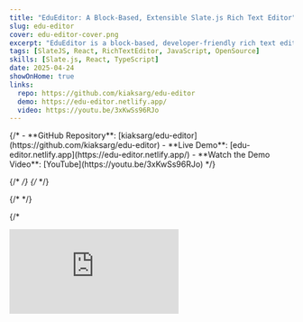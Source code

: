 ```yaml
---
title: "EduEditor: A Block-Based, Extensible Slate.js Rich Text Editor"
slug: edu-editor
cover: edu-editor-cover.png
excerpt: "EduEditor is a block-based, developer-friendly rich text editor built on Slate.js. Designed for maximum extensibility, it lets you define, compose, and customize content blocks with ease."
tags: [SlateJS, React, RichTextEditor, JavaScript, OpenSource]
skills: [Slate.js, React, TypeScript]
date: 2025-04-24
showOnHome: true
links:
  repo: https://github.com/kiaksarg/edu-editor
  demo: https://edu-editor.netlify.app/
  video: https://youtu.be/3xKwSs96RJo
---
```


<div className="max-w-5xl mx-auto space-y-8 py-12">
{/* 
- <Github className="inline-block w-5 h-5 mr-2 align-text-bottom text-gray-600 dark:text-gray-300" /> **GitHub Repository**: [kiaksarg/edu-editor](https://github.com/kiaksarg/edu-editor)
- <Globe className="inline-block w-5 h-5 mr-2 align-text-bottom text-gray-600 dark:text-gray-300" /> **Live Demo**: [edu-editor.netlify.app](https://edu-editor.netlify.app/)
- <Youtube className="inline-block w-5 h-5 mr-2 align-text-bottom text-gray-600 dark:text-gray-300" /> **Watch the Demo Video**: [YouTube](https://youtu.be/3xKwSs96RJo) */}


{/* <!-- Cover Image --> */}
{/* <ZoomImage  src="/edu-editor-cover.png"
      alt="EduEditor Cover"
      fill="true"
      /> */}

{/* <!-- YouTube Demo --> */}
<div className="space-y-0.5">

</div>

{/* <div className="relative pt-[56.25%]">
  <iframe
    className="absolute top-0 left-0 w-full h-full rounded-2xl shadow-lg"
    src="https://www.youtube.com/embed/3xKwSs96RJo"
    title="EduEditor Demo"
    frameBorder="0"
    allow="accelerometer; autoplay; clipboard-write; encrypted-media; gyroscope; picture-in-picture"
    allowFullScreen
  />
</div> */}

{/* <!-- Introduction --> */}

EduEditor is a block-based, developer-friendly rich text editor built on Slate.js. Designed for extensibility,
 it lets you define, compose, and customize content blocks with ease.




### 🔧 Basic Features
- **Blocks**: Define your own block types
- **Slash Command**: Insert nodes and formatting with `/`-triggered menus
- **Headings**: Heading blocks
- **Lists**: Ordered, unordered
- **Quote**: Quote blocks

<hr className="mt-8" />

### 🚧 Roadmap
The following features are **not yet implemented** in EduEditor:
<div className="space-y-2">
  <label className="flex items-center space-x-2">
    <input type="checkbox" disabled />
    <span>Nested lists</span>
  </label>
  <label className="flex items-center space-x-2">
    <input type="checkbox" disabled />
    <span>Table support</span>
  </label>
  <label className="flex items-center space-x-2">
    <input type="checkbox" disabled />
    <span>Image block (with captions & resizing)</span>
  </label>
  <label className="flex items-center space-x-2">
    <input type="checkbox" disabled />
    <span>Video & embed blocks (YouTube, Vimeo, etc.)</span>
  </label>
  <label className="flex items-center space-x-2">
    <input type="checkbox" disabled />
    <span>Copy/paste style preservation (Word, Google Docs)</span>
  </label>
  <label className="flex items-center space-x-2">
    <input type="checkbox" disabled />
    <span>Code blocks with syntax highlighting</span>
  </label>
  <label className="flex items-center space-x-2">
    <input type="checkbox" disabled />
    <span>Math/LaTeX equation blocks</span>
  </label>
  <label className="flex items-center space-x-2">
    <input type="checkbox" disabled />
    <span>Collaborative real-time editing</span>
  </label>
  <label className="flex items-center space-x-2">
    <input type="checkbox" disabled />
    <span>Drag-and-drop file uploads</span>
  </label>
  <label className="flex items-center space-x-2">
    <input type="checkbox" disabled />
    <span>Accessibility improvements</span>
  </label>
  <label className="flex items-center space-x-2">
    <input type="checkbox" disabled />
    <span>Export to PDF / HTML</span>
  </label>
</div>


</div>
